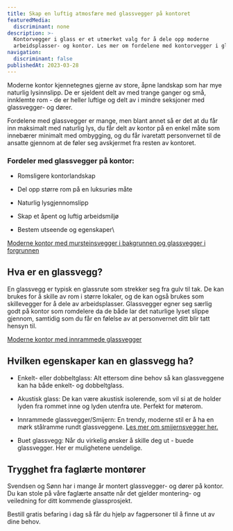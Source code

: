 ```yaml
---
title: Skap en luftig atmosfære med glassvegger på kontoret
featuredMedia:
  discriminant: none
description: >-
  Kontorvegger i glass er et utmerket valg for å dele opp moderne
  arbeidsplasser- og kontor. Les mer om fordelene med kontorvegger i glass.
navigation:
  discriminant: false
publishedAt: 2023-03-28
---
```

Moderne kontor kjennetegnes gjerne av store, åpne landskap som har mye naturlig lysinnslipp. De er sjeldent delt av med trange ganger og små, innklemte rom - de er heller luftige og delt av i mindre seksjoner med glassvegger- og dører.

Fordelene med glassvegger er mange, men blant annet så er det at du får inn maksimalt med naturlig lys, du får delt av kontor på en enkel måte som innebærer minimalt med ombygging, og du får ivaretatt personvernet til de ansatte gjennom at de føler seg avskjermet fra resten av kontoret.

### Fordeler med glassvegger på kontor:

* Romsligere kontorlandskap

* Del opp større rom på en luksuriøs måte

* Naturlig lysgjennomslipp

* Skap et åpent og luftig arbeidsmiljø

* Bestem utseende og egenskaper\\

[Moderne kontor med mursteinsvegger i bakgrunnen og glassvegger i forgrunnen](https://cdn.sanity.io/images/csbn9wp4/transformed-data/d857fa41f5a6ce3a824fd5c8f2254070c3e22b40-4500x3000.jpg)

## Hva er en glassvegg?

En glassvegg er typisk en glassrute som strekker seg fra gulv til tak. De kan brukes for å skille av rom i større lokaler, og de kan også brukes som skillevegger for å dele av arbeidsplasser. Glassvegger egner seg særlig godt på kontor som romdelere da de både lar det naturlige lyset slippe gjennom, samtidig som du får en følelse av at personvernet ditt blir tatt hensyn til.

[Moderne kontor med innrammede glassvegger](https://cdn.sanity.io/images/csbn9wp4/transformed-data/617e0cd214f11565a8f35e4f73304412807e6f0f-4500x3000.jpg)

## Hvilken egenskaper kan en glassvegg ha?

* Enkelt- eller dobbeltglass: Alt ettersom dine behov så kan glassveggene kan ha både enkelt- og dobbeltglass.

* Akustisk glass: De kan være akustisk isolerende, som vil si at de holder lyden fra rommet inne og lyden utenfra ute. Perfekt for møterom.

* Innrammede glassvegger/Smijern: En trendy, moderne stil er å ha en mørk stålramme rundt glassveggene. [Les mer om smijernsvegger her.](/smijernsdor)

* Buet glassvegg: Når du virkelig ønsker å skille deg ut - buede glassvegger. Her er mulighetene uendelige.

## Trygghet fra faglærte montører

Svendsen og Sønn har i mange år montert glassvegger- og dører på kontor. Du kan stole på våre faglærte ansatte når det gjelder montering- og veiledning for ditt kommende glassprosjekt.

Bestill gratis befaring i dag så får du hjelp av fagpersoner til å finne ut av dine behov.
